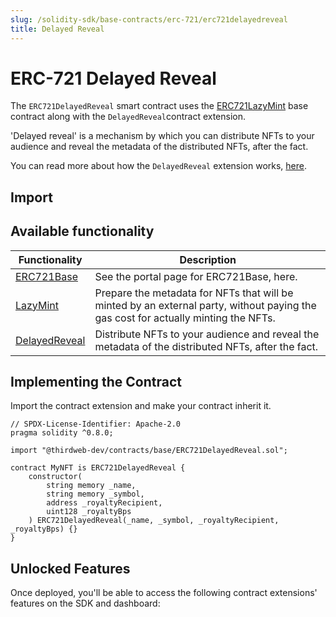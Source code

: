 ```yaml
---
slug: /solidity-sdk/base-contracts/erc-721/erc721delayedreveal
title: Delayed Reveal
---
```



# ERC-721 Delayed Reveal

The `ERC721DelayedReveal` smart contract uses the [ERC721LazyMint](https://github.com/thirdweb-dev/contracts/blob/main/contracts/base/ERC721LazyMint.sol) base contract along with the `DelayedReveal`contract extension.

'Delayed reveal' is a mechanism by which you can distribute NFTs to your audience and reveal the metadata of the distributed NFTs, after the fact.

You can read more about how the `DelayedReveal` extension works, [here](https://blog.thirdweb.com/delayed-reveal-nfts).

<ViewContractCodeButton
  link="https://github.com/thirdweb-dev/contracts/blob/main/contracts/base/ERC721DelayedReveal.sol"
  name="ERC721DelayedReveal"
/>

## Import

<ImportSnippet type="base" category="ERC721" name="ERC721DelayedReveal" />

## Available functionality

| Functionality                                                    | Description                                                                                                                        |
| ---------------------------------------------------------------- | ---------------------------------------------------------------------------------------------------------------------------------- |
| [ERC721Base](/solidity-sdk/base-contracts/erc-721/erc721base)    | See the portal page for ERC721Base, here.                                                                                          |
| [LazyMint](/solidity-sdk/contract-extensions/lazymint)           | Prepare the metadata for NFTs that will be minted by an external party, without paying the gas cost for actually minting the NFTs. |
| [DelayedReveal](/solidity-sdk/contract-extensions/delayedreveal) | Distribute NFTs to your audience and reveal the metadata of the distributed NFTs, after the fact.                                  |

## Implementing the Contract

Import the contract extension and make your contract inherit it.

```solidity
// SPDX-License-Identifier: Apache-2.0
pragma solidity ^0.8.0;

import "@thirdweb-dev/contracts/base/ERC721DelayedReveal.sol";

contract MyNFT is ERC721DelayedReveal {
    constructor(
        string memory _name,
        string memory _symbol,
        address _royaltyRecipient,
        uint128 _royaltyBps
    ) ERC721DelayedReveal(_name, _symbol, _royaltyRecipient, _royaltyBps) {}
}
```

## Unlocked Features

Once deployed, you'll be able to access the following contract extensions' features on the SDK and dashboard:

<div className="row" style={{ marginBottom: 24, flexWrap: 'wrap' }}>
<div className="col col--6" style={{marginTop:16}} >
  <QuickstartCard
    name="ERC721Base"
    link="/solidity-sdk/base-contracts/erc-721/erc721base#unlocked-features"
    image="/assets/icons/nft.png"
  />
</div>

<div className="col col--6" style={{ marginTop: 16 }}>
  <QuickstartCard
    name="DelayedReveal"
    link="/solidity-sdk/contract-extensions/delayedreveal#unlocked-features"
    image="/assets/icons/general.png"
  />
</div>

</div>
